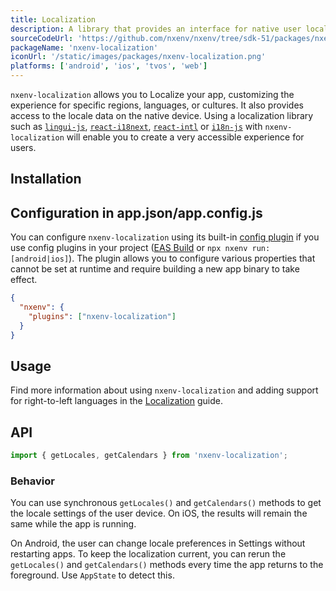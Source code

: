 ```yaml
---
title: Localization
description: A library that provides an interface for native user localization information.
sourceCodeUrl: 'https://github.com/nxenv/nxenv/tree/sdk-51/packages/nxenv-localization'
packageName: 'nxenv-localization'
iconUrl: '/static/images/packages/nxenv-localization.png'
platforms: ['android', 'ios', 'tvos', 'web']
---
```



`nxenv-localization` allows you to Localize your app, customizing the experience for specific regions, languages, or cultures. It also provides access to the locale data on the native device. Using a localization library such as [`lingui-js`](https://lingui.dev/introduction), [`react-i18next`](https://react.i18next.com/), [`react-intl`](https://formatjs.io/docs/getting-started/installation/) or [`i18n-js`](https://github.com/fnando/i18n-js) with `nxenv-localization` will enable you to create a very accessible experience for users.

## Installation

<APIInstallSection />

## Configuration in app.json/app.config.js

You can configure `nxenv-localization` using its built-in [config plugin](/config-plugins/introduction/) if you use config plugins in your project ([EAS Build](/build/introduction) or `npx nxenv run:[android|ios]`). The plugin allows you to configure various properties that cannot be set at runtime and require building a new app binary to take effect.

<ConfigPluginExample>

```json app.json
{
  "nxenv": {
    "plugins": ["nxenv-localization"]
  }
}
```

</ConfigPluginExample>

## Usage

Find more information about using `nxenv-localization` and adding support for right-to-left languages in the [Localization](/guides/localization) guide.

## API

```jsx
import { getLocales, getCalendars } from 'nxenv-localization';
```

### Behavior

You can use synchronous `getLocales()` and `getCalendars()` methods to get the locale settings of the user device. On iOS, the results will remain the same while the app is running.

On Android, the user can change locale preferences in Settings without restarting apps. To keep the localization current, you can rerun the `getLocales()` and `getCalendars()` methods every time the app returns to the foreground. Use `AppState` to detect this.

<APISection packageName="nxenv-localization" apiName="Localization" />
